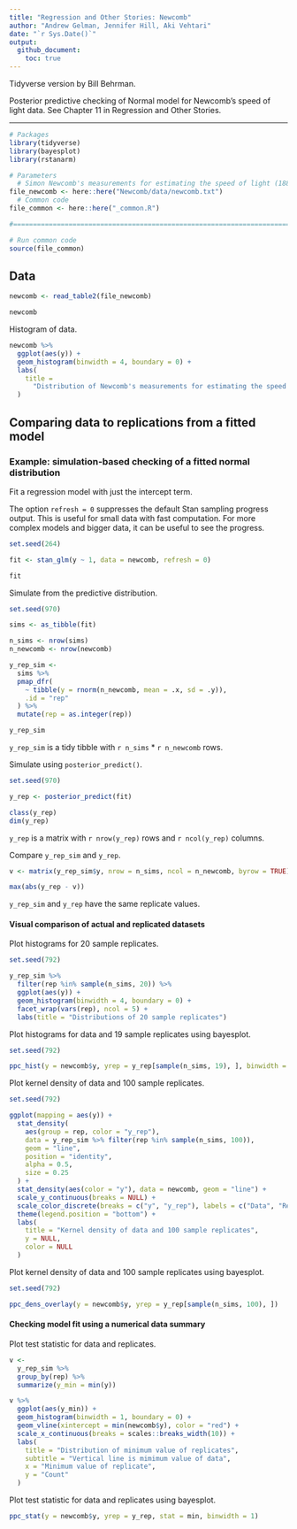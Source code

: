 ```yaml
---
title: "Regression and Other Stories: Newcomb"
author: "Andrew Gelman, Jennifer Hill, Aki Vehtari"
date: "`r Sys.Date()`"
output:
  github_document:
    toc: true
---
```

Tidyverse version by Bill Behrman.

Posterior predictive checking of Normal model for Newcomb's speed
of light data. See Chapter 11 in Regression and Other Stories.

-------------

```r
# Packages
library(tidyverse)
library(bayesplot)
library(rstanarm)

# Parameters
  # Simon Newcomb's measurements for estimating the speed of light (1882)
file_newcomb <- here::here("Newcomb/data/newcomb.txt")
  # Common code
file_common <- here::here("_common.R")

#===============================================================================

# Run common code
source(file_common)
```

## Data

```r
newcomb <- read_table2(file_newcomb)

newcomb
```

Histogram of data.

```r
newcomb %>% 
  ggplot(aes(y)) +
  geom_histogram(binwidth = 4, boundary = 0) +
  labs(
    title = 
      "Distribution of Newcomb's measurements for estimating the speed of light"
  )
```

## Comparing data to replications from a fitted model

### Example: simulation-based checking of a fitted normal distribution

Fit a regression model with just the intercept term.

The option `refresh = 0` suppresses the default Stan sampling progress output. This is useful for small data with fast computation. For more complex models and bigger data, it can be useful to see the progress.

```r
set.seed(264)

fit <- stan_glm(y ~ 1, data = newcomb, refresh = 0)

fit
```

Simulate from the predictive distribution.

```r
set.seed(970)

sims <- as_tibble(fit)

n_sims <- nrow(sims)
n_newcomb <- nrow(newcomb)

y_rep_sim <- 
  sims %>% 
  pmap_dfr(
    ~ tibble(y = rnorm(n_newcomb, mean = .x, sd = .y)),
    .id = "rep"
  ) %>% 
  mutate(rep = as.integer(rep))

y_rep_sim
```

`y_rep_sim` is a tidy tibble with `r n_sims` * `r n_newcomb` rows.

Simulate using `posterior_predict()`.

```r
set.seed(970)

y_rep <- posterior_predict(fit)

class(y_rep)
dim(y_rep)
```

`y_rep` is a matrix with `r nrow(y_rep)` rows and `r ncol(y_rep)` columns.

Compare `y_rep_sim` and `y_rep`.

```r
v <- matrix(y_rep_sim$y, nrow = n_sims, ncol = n_newcomb, byrow = TRUE)

max(abs(y_rep - v))
```

`y_rep_sim` and `y_rep` have the same replicate values.

#### Visual comparison of actual and replicated datasets

Plot histograms for 20 sample replicates.

```r
set.seed(792)

y_rep_sim %>% 
  filter(rep %in% sample(n_sims, 20)) %>% 
  ggplot(aes(y)) + 
  geom_histogram(binwidth = 4, boundary = 0) +
  facet_wrap(vars(rep), ncol = 5) +
  labs(title = "Distributions of 20 sample replicates")
```

Plot histograms for data and 19 sample replicates using bayesplot.

```r
set.seed(792)

ppc_hist(y = newcomb$y, yrep = y_rep[sample(n_sims, 19), ], binwidth = 4)
```

Plot kernel density of data and 100 sample replicates.

```r
set.seed(792)

ggplot(mapping = aes(y)) +
  stat_density(
    aes(group = rep, color = "y_rep"),
    data = y_rep_sim %>% filter(rep %in% sample(n_sims, 100)),
    geom = "line",
    position = "identity",
    alpha = 0.5,
    size = 0.25
  ) +
  stat_density(aes(color = "y"), data = newcomb, geom = "line") +
  scale_y_continuous(breaks = NULL) +
  scale_color_discrete(breaks = c("y", "y_rep"), labels = c("Data", "Replicates")) +
  theme(legend.position = "bottom") +
  labs(
    title = "Kernel density of data and 100 sample replicates",
    y = NULL,
    color = NULL
  )
```

Plot kernel density of data and 100 sample replicates using bayesplot.

```r
set.seed(792)

ppc_dens_overlay(y = newcomb$y, yrep = y_rep[sample(n_sims, 100), ])
```

#### Checking model fit using a numerical data summary

Plot test statistic for data and replicates.

```r
v <- 
  y_rep_sim %>% 
  group_by(rep) %>% 
  summarize(y_min = min(y))

v %>% 
  ggplot(aes(y_min)) +
  geom_histogram(binwidth = 1, boundary = 0) +
  geom_vline(xintercept = min(newcomb$y), color = "red") +
  scale_x_continuous(breaks = scales::breaks_width(10)) +
  labs(
    title = "Distribution of minimum value of replicates",
    subtitle = "Vertical line is mimimum value of data",
    x = "Minimum value of replicate",
    y = "Count"
  )
```

Plot test statistic for data and replicates using bayesplot.

```r
ppc_stat(y = newcomb$y, yrep = y_rep, stat = min, binwidth = 1)
```

